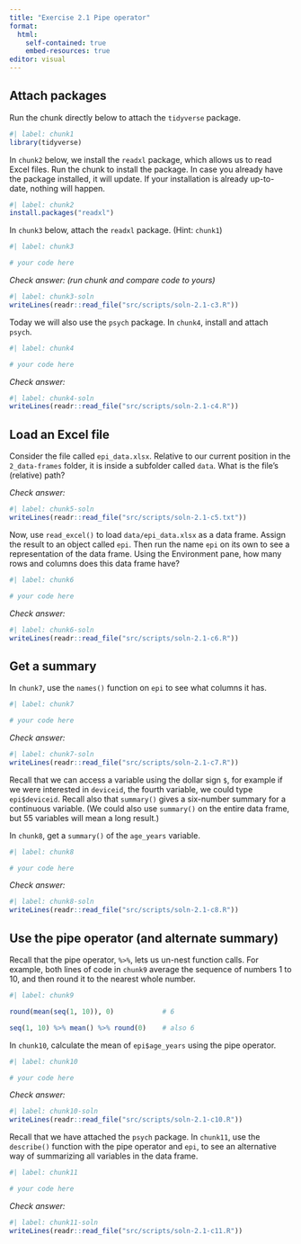 ```yaml
---
title: "Exercise 2.1 Pipe operator"
format: 
  html:
    self-contained: true
    embed-resources: true
editor: visual
---
```


## Attach packages

Run the chunk directly below to attach the `tidyverse` package.

```r
#| label: chunk1
library(tidyverse)
```

In `chunk2` below, we install the `readxl` package, which allows us to read Excel files. Run the chunk to install the package. In case you already have the package installed, it will update. If your installation is already up-to-date, nothing will happen.

```r
#| label: chunk2
install.packages("readxl")
```

In `chunk3` below, attach the `readxl` package. (Hint: `chunk1`)

```r
#| label: chunk3

# your code here

```

*Check answer: (run chunk and compare code to yours)*

```r
#| label: chunk3-soln
writeLines(readr::read_file("src/scripts/soln-2.1-c3.R"))
```

Today we will also use the `psych` package. In `chunk4`, install and attach `psych`.

```r
#| label: chunk4

# your code here

```

*Check answer:*

```r
#| label: chunk4-soln
writeLines(readr::read_file("src/scripts/soln-2.1-c4.R"))
```

## Load an Excel file

Consider the file called `epi_data.xlsx`. Relative to our current position in the `2_data-frames` folder, it is inside a subfolder called `data`. What is the file's (relative) path?

*Check answer:*

```r
#| label: chunk5-soln
writeLines(readr::read_file("src/scripts/soln-2.1-c5.txt"))
```

Now, use `read_excel()` to load `data/epi_data.xlsx` as a data frame. Assign the result to an object called `epi`. Then run the name `epi` on its own to see a representation of the data frame. Using the Environment pane, how many rows and columns does this data frame have?

```r
#| label: chunk6

# your code here

```

*Check answer:*

```r
#| label: chunk6-soln
writeLines(readr::read_file("src/scripts/soln-2.1-c6.R"))
```

## Get a summary

In `chunk7`, use the `names()` function on `epi` to see what columns it has.

```r
#| label: chunk7

# your code here

```

*Check answer:*

```r
#| label: chunk7-soln
writeLines(readr::read_file("src/scripts/soln-2.1-c7.R"))
```

Recall that we can access a variable using the dollar sign `$`, for example if we were interested in `deviceid`, the fourth variable, we could type `epi$deviceid`. Recall also that `summary()` gives a six-number summary for a continuous variable. (We could also use `summary()` on the entire data frame, but 55 variables will mean a long result.)

In `chunk8`, get a `summary()` of the `age_years` variable.

```r
#| label: chunk8

# your code here

```

*Check answer:*

```r
#| label: chunk8-soln
writeLines(readr::read_file("src/scripts/soln-2.1-c8.R"))
```

## Use the pipe operator (and alternate summary)

Recall that the pipe operator, `%>%`, lets us un-nest function calls. For example, both lines of code in `chunk9` average the sequence of numbers 1 to 10, and then round it to the nearest whole number.

```r
#| label: chunk9

round(mean(seq(1, 10)), 0)            # 6

seq(1, 10) %>% mean() %>% round(0)    # also 6
```

In `chunk10`, calculate the mean of `epi$age_years` using the pipe operator.

```r
#| label: chunk10

# your code here

```

*Check answer:*

```r
#| label: chunk10-soln
writeLines(readr::read_file("src/scripts/soln-2.1-c10.R"))
```

Recall that we have attached the `psych` package. In `chunk11`, use the `describe()` function with the pipe operator and `epi`, to see an alternative way of summarizing all variables in the data frame.

```r
#| label: chunk11

# your code here

```

*Check answer:*

```r
#| label: chunk11-soln
writeLines(readr::read_file("src/scripts/soln-2.1-c11.R"))
```
